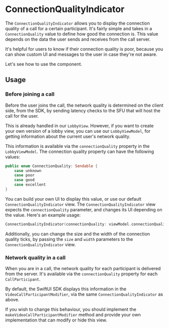 # ConnectionQualityIndicator

The `ConnectionQualityIndicator`  allows you to display the connection quality of a call for a certain participant. It's fairly simple and takes in a `ConnectionQuality` value to define how good the connection is. This value depends on the data the user sends and receives from the call server.

It's helpful for users to know if their connection quality is poor, because you can show custom UI and messages to the user in case they're not aware.

Let's see how to use the component.

## Usage

### Before joining a call

Before the user joins the call, the network quality is determined on the client side, from the SDK, by sending latency checks to the SFU that will host the call for the user. 

This is already handled in our `LobbyView`. However, if you want to create your own version of a lobby view, you can use our `LobbyViewModel`, for getting information about the current user's network quality.

This information is available via the `connectionQuality` property in the `LobbyViewModel`. The connection quality property can have the following values:

```swift
public enum ConnectionQuality: Sendable {
    case unknown
    case poor
    case good
    case excellent
}
```

You can build your own UI to display this value, or use our default `ConnectionQualityIndicator` view. The `ConnectionQualityIndicator` view expects the `connectionQuality` parameter, and changes its UI depending on the value. Here's an example usage:

```swift
ConnectionQualityIndicator(connectionQuality: viewModel.connectionQuality)
```

Additionally, you can change the size and the width of the connection quality ticks, by passing the `size` and `width` parameters to the `ConnectionQualityIndicator` view.

### Network quality in a call

When you are in a call, the network quality for each participant is delivered from the server. It's available via the `connectionQuality` property for each `CallParticipant`.

By default, the SwiftUI SDK displays this information in the `VideoCallParticipantModifier`, via the same `ConnectionQualityIndicator` as above.

If you wish to change this behaviour, you should implement the `makeVideoCallParticipantModifier` method and provide your own implementation that can modify or hide this view.